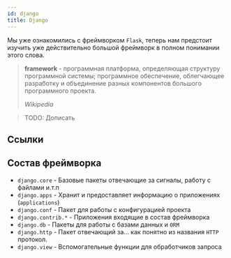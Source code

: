```yaml
---
id: django
title: Django
---
```



Мы уже ознакомились с фреймворком `Flask`, теперь нам предстоит изучить уже действительно большой фреймворк в полном понимании этого слова.

> **framework** - программная платформа, определяющая структуру программной системы; программное обеспечение, облегчающее разработку и объединение разных компонентов большого программного проекта.
>
> _Wikipedia_

> TODO: Дописать

## Ссылки

<Link
  href="https://djangoproject.com/"
  title="Djangoproject"
  caption="Основная страница проекта"
  image="https://external-content.duckduckgo.com/iu/?u=https%3A%2F%2Fwww.djangoproject.com%2Fm%2Fimg%2Flogos%2Fdjango-logo-positive.png&f=1&nofb=1"
/>

<Link
  href="https://docs.djangoproject.com/en/3.0/py-modindex/"
  title="Module Index"
  caption="Список модулей фреймворка"
/>

<Link
  href="https://docs.djangoproject.com/en/3.0/ref/"
  title="API Reference"
  caption="Справка по API. Где какие функции, что они получают, и возвращают."
/>

## Состав фреймворка

- `django.core` - Базовые пакеты отвечающие за сигналы, работу с файлами и.т.п
- `django.apps` - Хранит и предоставляет информацию о приложениях (`applications`)
- `django.conf` - Пакет для работы с конфигурацией проекта
- `django.contrib.*` - Приложения входящие в состав фреймворка
- `django.db` - Пакеты для работы с базами данных и `ORM`
- `django.http` - Пакет отвечающий за... как понятно из названия `HTTP` протокол.
- `django.view` - Вспомогательные функции для обработчиков запроса
